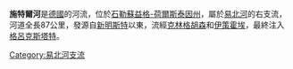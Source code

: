 {{Coord|53|49|15|N|9|23|30|E|display=title}}

'''施特爾河'''是[[德國|德國]]的河流，位於[[石勒蘇益格-荷爾斯泰因州|石勒蘇益格-荷爾斯泰因州]]，屬於[[易北河|易北河]]的右支流，河道全長87公里，發源自[[新明斯特|新明斯特]]以東，流經[[克林格胡森|克林格胡森]]和[[伊策霍埃|伊策霍埃]]，最終注入[[格呂克斯塔特|格呂克斯塔特]]。

{{Authority control}}
{{Germany-geo-stub}}
[[Category:易北河支流|Category:易北河支流]]